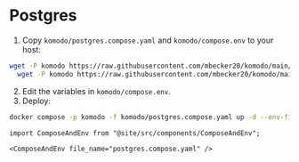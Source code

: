 # Postgres

1. Copy `komodo/postgres.compose.yaml` and `komodo/compose.env` to your host:
```bash
wget -P komodo https://raw.githubusercontent.com/mbecker20/komodo/main/compose/postgres.compose.yaml && \
  wget -P komodo https://raw.githubusercontent.com/mbecker20/komodo/main/compose/compose.env
```
2. Edit the variables in `komodo/compose.env`.
3. Deploy:

```bash
docker compose -p komodo -f komodo/postgres.compose.yaml up -d --env-file komodo/compose.env
```

```mdx-code-block
import ComposeAndEnv from "@site/src/components/ComposeAndEnv";

<ComposeAndEnv file_name="postgres.compose.yaml" />
```